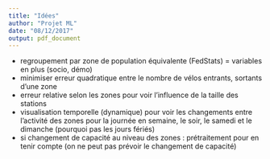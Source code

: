```yaml
---
title: "Idées"
author: "Projet ML"
date: "08/12/2017"
output: pdf_document
---
```


- regroupement par zone de population équivalente (FedStats) = variables en plus (socio, démo)
- minimiser erreur quadratique entre le nombre de vélos entrants, sortants d'une zone
- erreur relative selon les zones pour voir l'influence de la taille des stations
- visualisation temporelle (dynamique) pour voir les changements entre l'activité des zones pour 
la journée en semaine, le soir, le samedi et le dimanche (pourquoi pas les jours fériés)
- si changement de capacité au niveau des zones : prétraitement pour en tenir compte (on ne peut pas prévoir le changement de capacité)